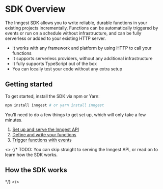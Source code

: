 # SDK Overview

The Inngest SDK allows you to write reliable, durable functions in your existing projects incrementally.  Functions can be automatically triggered by events or run on a schedule without infrastructure, and can be fully serverless or added to your existing HTTP server.

- It works with any framework and platform by using HTTP to call your functions
- It supports serverless providers, without any additional infrastructure
- It fully supports TypeScript out of the box
- You can locally test your code without any extra setup

## Getting started

To get started, install the SDK via npm or Yarn:

```bash
npm install inngest # or yarn install inngest
```

You’ll need to do a few things to get set up, which will only take a few minutes.

1. [Set up and serve the Inngest API](/docs/sdk/serve)
2. [Define and write your functions](/docs/functions)
3. [Trigger functions with events](/docs/events)

<>
{/*
TODO:
You can skip straight to serving the Inngest API, or read on to learn how the SDK works.

## How the SDK works
*/}
</>
